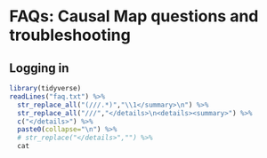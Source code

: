 #  FAQs: Causal Map questions and troubleshooting{#FAQs}


## Logging in

```r
library(tidyverse)
readLines("faq.txt") %>%
  str_replace_all("(///.*)","\\1</summary>\n") %>% 
  str_replace_all("///","</details>\n<details><summary>") %>% 
  c("</details>") %>% 
  paste0(collapse="\n") %>% 
  # str_replace("</details>","") %>% 
  cat

```


  
